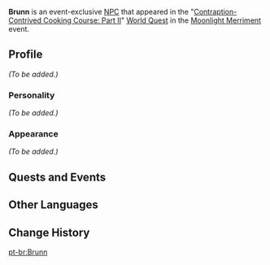 {{Meta
<!-- Remove this template after adding the missing info -->
|missing_NPC_profile  = yes
}}
{{Character Infobox
|type             = Event NPC
|image            = NPC Brunn.png
|region           = Mondstadt
}}
'''Brunn''' is an event-exclusive [[NPC]] that appeared in the "[[Contraption-Contrived Cooking Course: Part II]]" [[World Quest]] in the [[Moonlight Merriment]] event.

==Profile==
''(To be added.)''

===Personality===
''(To be added.)''

===Appearance===
''(To be added.)''

==Quests and Events==
{{Quest Appearances}}

==Other Languages==
{{Other Languages|default_hidden = 1
|en      = Brunn
|zhs     = 布伦
|zhs_rm  = Bùlún
|zht     = 布倫
|zht_rm  = Bùlún
|ja      = ブルン
|ja_rm   = Burun
|ko      = 브륀
|ko_rm   = Beurwin
|es      = Brunn
|fr      = Brunn
|ru      = Брунн
|th      = Brunn
|vi      = Brunn
|de      = Brunn
|id      = Brunn
|pt      = Brunn
}}

==Change History==
{{Change History|2.1}}

<!--
==References==
{{Reflist}}-->

[[pt-br:Brunn]]